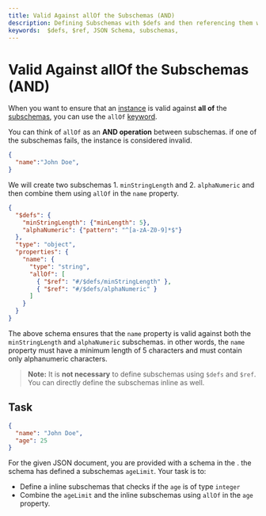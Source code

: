 ```yaml
---
title: Valid Against allOf the Subschemas (AND)
description: Defining Subschemas with $defs and then referencing them with $ref 
keywords:  $defs, $ref, JSON Schema, subschemas, 
---
```



# Valid Against allOf the Subschemas (AND) 

When you want to ensure that an [instance](https://json-schema.org/learn/glossary#instance) is valid against **all of** the [subschemas](https://json-schema.org/learn/glossary#subschema), you can use the `allOf` [keyword](https://json-schema.org/learn/glossary#keyword). 

You can think of `allOf` as an **AND operation** between subschemas. if one of the subschemas fails, the instance is considered invalid.



```json
{
  "name":"John Doe",
}
```

We will create two subschemas 1. `minStringLength` and 2. `alphaNumeric` and then combine them using `allOf` in the `name` property.

```json highlightLineStart={10} highlightLineEnd={13}
{
  "$defs": {
    "minStringLength": {"minLength": 5},
    "alphaNumeric": {"pattern": "^[a-zA-Z0-9]*$"}
  },
  "type": "object",
  "properties": {
    "name": {
      "type": "string",
      "allOf": [
        { "$ref": "#/$defs/minStringLength" },
        { "$ref": "#/$defs/alphaNumeric" }
      ]
    }
  }
}
```

The above schema ensures that the `name` property is valid against both the `minStringLength` and `alphaNumeric` subschemas. in other words, the `name` property must have a minimum length of 5 characters and must contain only alphanumeric characters.  

> **Note:** It is **not necessary** to define subschemas using `$defs` and `$ref`. You can directly define the subschemas inline as well.

## Task 

```json 
{
  "name": "John Doe",
  "age": 25
}
```

For the given JSON document, you are provided with a schema in the <SideEditorLink/>. the schema has defined a subschemas `ageLimit`.
Your task is to: 
- Define a inline subschemas that checks if the `age` is of type `integer`
- Combine the `ageLimit` and the inline subschemas using `allOf` in the `age` property.